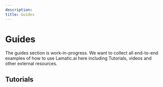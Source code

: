 ```yaml
---
description:
title: Guides
---
```


# Guides
<Callout type="info">
 The guides section is work-in-progress. We want to collect all end-to-end examples of how to use Lamatic.ai here including Tutorials, videos and other external resources.
</Callout>


## Tutorials
<TutorialIndex/>


